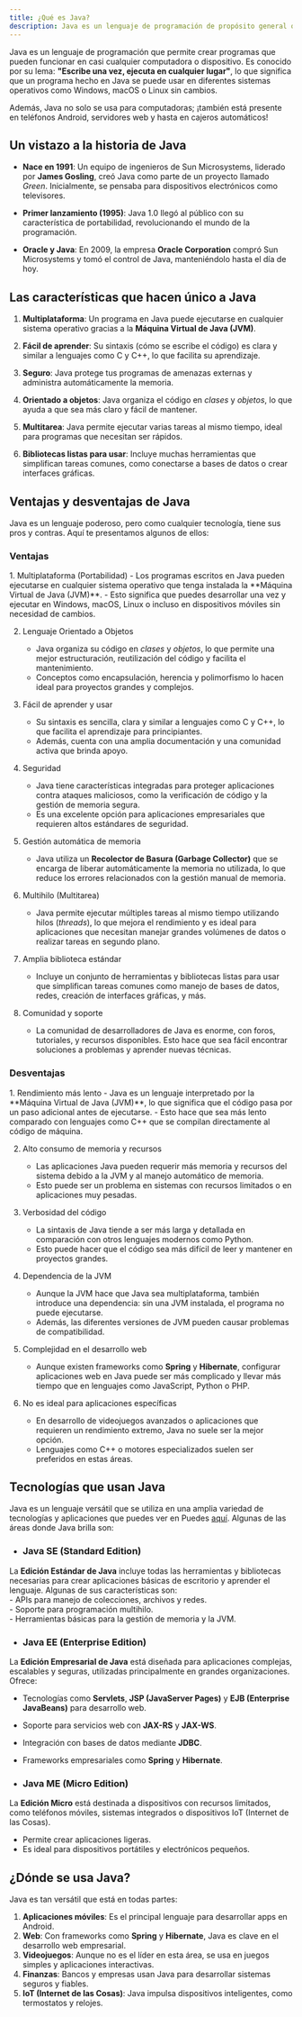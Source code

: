```yaml
---
title: ¿Qué es Java?
description: Java es un lenguaje de programación de propósito general que se utiliza en una amplia variedad de aplicaciones, desde aplicaciones de escritorio hasta aplicaciones web y móviles. 
---
```



Java es un lenguaje de programación que permite crear programas que pueden funcionar en casi cualquier computadora o dispositivo. Es conocido por su lema: **"Escribe una vez, ejecuta en cualquier lugar"**, lo que significa que un programa hecho en Java se puede usar en diferentes sistemas operativos como Windows, macOS o Linux sin cambios.

Además, Java no solo se usa para computadoras; ¡también está presente en teléfonos Android, servidores web y hasta en cajeros automáticos!

## Un vistazo a la historia de Java

- **Nace en 1991**: Un equipo de ingenieros de Sun Microsystems, liderado por **James Gosling**, creó Java como parte de un proyecto llamado *Green*. Inicialmente, se pensaba para dispositivos electrónicos como televisores.
  
- **Primer lanzamiento (1995)**: Java 1.0 llegó al público con su característica de portabilidad, revolucionando el mundo de la programación.

- **Oracle y Java**: En 2009, la empresa **Oracle Corporation** compró Sun Microsystems y tomó el control de Java, manteniéndolo hasta el día de hoy.

## Las características que hacen único a Java

1. **Multiplataforma**: Un programa en Java puede ejecutarse en cualquier sistema operativo gracias a la **Máquina Virtual de Java (JVM)**.

2. **Fácil de aprender**: Su sintaxis (cómo se escribe el código) es clara y similar a lenguajes como C y C++, lo que facilita su aprendizaje.

3. **Seguro**: Java protege tus programas de amenazas externas y administra automáticamente la memoria.

4. **Orientado a objetos**: Java organiza el código en *clases* y *objetos*, lo que ayuda a que sea más claro y fácil de mantener.

5. **Multitarea**: Java permite ejecutar varias tareas al mismo tiempo, ideal para programas que necesitan ser rápidos.

6. **Bibliotecas listas para usar**: Incluye muchas herramientas que simplifican tareas comunes, como conectarse a bases de datos o crear interfaces gráficas.

## Ventajas y desventajas de Java

Java es un lenguaje poderoso, pero como cualquier tecnología, tiene sus pros y contras. Aquí te presentamos algunos de ellos:

### Ventajas

<Steps>
1. Multiplataforma (Portabilidad)
    - Los programas escritos en Java pueden ejecutarse en cualquier sistema operativo que tenga instalada la **Máquina Virtual de Java (JVM)**.  
    - Esto significa que puedes desarrollar una vez y ejecutar en Windows, macOS, Linux o incluso en dispositivos móviles sin necesidad de cambios.

2. Lenguaje Orientado a Objetos
    - Java organiza su código en *clases* y *objetos*, lo que permite una mejor estructuración, reutilización del código y facilita el mantenimiento.  
    - Conceptos como encapsulación, herencia y polimorfismo lo hacen ideal para proyectos grandes y complejos.

3. Fácil de aprender y usar
    - Su sintaxis es sencilla, clara y similar a lenguajes como C y C++, lo que facilita el aprendizaje para principiantes.  
    - Además, cuenta con una amplia documentación y una comunidad activa que brinda apoyo.

4. Seguridad
    - Java tiene características integradas para proteger aplicaciones contra ataques maliciosos, como la verificación de código y la gestión de memoria segura.  
    - Es una excelente opción para aplicaciones empresariales que requieren altos estándares de seguridad.

5. Gestión automática de memoria
    - Java utiliza un **Recolector de Basura (Garbage Collector)** que se encarga de liberar automáticamente la memoria no utilizada, lo que reduce los errores relacionados con la gestión manual de memoria.

6. Multihilo (Multitarea)
    - Java permite ejecutar múltiples tareas al mismo tiempo utilizando hilos (*threads*), lo que mejora el rendimiento y es ideal para aplicaciones que necesitan manejar grandes volúmenes de datos o realizar tareas en segundo plano.

7. Amplia biblioteca estándar
    - Incluye un conjunto de herramientas y bibliotecas listas para usar que simplifican tareas comunes como manejo de bases de datos, redes, creación de interfaces gráficas, y más.

8. Comunidad y soporte
    - La comunidad de desarrolladores de Java es enorme, con foros, tutoriales, y recursos disponibles. Esto hace que sea fácil encontrar soluciones a problemas y aprender nuevas técnicas.

</Steps>

### Desventajas

<Steps>
1. Rendimiento más lento
    - Java es un lenguaje interpretado por la **Máquina Virtual de Java (JVM)**, lo que significa que el código pasa por un paso adicional antes de ejecutarse.  
    - Esto hace que sea más lento comparado con lenguajes como C++ que se compilan directamente al código de máquina.

2. Alto consumo de memoria y recursos
    - Las aplicaciones Java pueden requerir más memoria y recursos del sistema debido a la JVM y al manejo automático de memoria.  
    - Esto puede ser un problema en sistemas con recursos limitados o en aplicaciones muy pesadas.

3. Verbosidad del código
    - La sintaxis de Java tiende a ser más larga y detallada en comparación con otros lenguajes modernos como Python.  
    - Esto puede hacer que el código sea más difícil de leer y mantener en proyectos grandes.

4. Dependencia de la JVM
    - Aunque la JVM hace que Java sea multiplataforma, también introduce una dependencia: sin una JVM instalada, el programa no puede ejecutarse.  
    - Además, las diferentes versiones de JVM pueden causar problemas de compatibilidad.

5. Complejidad en el desarrollo web
    - Aunque existen frameworks como **Spring** y **Hibernate**, configurar aplicaciones web en Java puede ser más complicado y llevar más tiempo que en lenguajes como JavaScript, Python o PHP.

6. No es ideal para aplicaciones específicas
    - En desarrollo de videojuegos avanzados o aplicaciones que requieren un rendimiento extremo, Java no suele ser la mejor opción.  
    - Lenguajes como C++ o motores especializados suelen ser preferidos en estas áreas.

</Steps>

## Tecnologías que usan Java

Java es un lenguaje versátil que se utiliza en una amplia variedad de tecnologías y aplicaciones que puedes ver en Puedes [aquí](https://www.oracle.com/pe/java/technologies/). Algunas de las áreas donde Java brilla son:

- ### Java SE (Standard Edition)  
La **Edición Estándar de Java** incluye todas las herramientas y bibliotecas necesarias para crear aplicaciones básicas de escritorio y aprender el lenguaje. Algunas de sus características son:  
    - APIs para manejo de colecciones, archivos y redes.  
    - Soporte para programación multihilo.  
    - Herramientas básicas para la gestión de memoria y la JVM.

- ### Java EE (Enterprise Edition)
La **Edición Empresarial de Java** está diseñada para aplicaciones complejas, escalables y seguras, utilizadas principalmente en grandes organizaciones. Ofrece:  
- Tecnologías como **Servlets**, **JSP (JavaServer Pages)** y **EJB (Enterprise JavaBeans)** para desarrollo web.  
- Soporte para servicios web con **JAX-RS** y **JAX-WS**.  
- Integración con bases de datos mediante **JDBC**.  
- Frameworks empresariales como **Spring** y **Hibernate**.

- ### Java ME (Micro Edition)
La **Edición Micro** está destinada a dispositivos con recursos limitados, como teléfonos móviles, sistemas integrados o dispositivos IoT (Internet de las Cosas).  
- Permite crear aplicaciones ligeras.  
- Es ideal para dispositivos portátiles y electrónicos pequeños.

## ¿Dónde se usa Java?

Java es tan versátil que está en todas partes:

1. **Aplicaciones móviles**: Es el principal lenguaje para desarrollar apps en Android.
2. **Web**: Con frameworks como **Spring** y **Hibernate**, Java es clave en el desarrollo web empresarial.
3. **Videojuegos**: Aunque no es el líder en esta área, se usa en juegos simples y aplicaciones interactivas.
4. **Finanzas**: Bancos y empresas usan Java para desarrollar sistemas seguros y fiables.
5. **IoT (Internet de las Cosas)**: Java impulsa dispositivos inteligentes, como termostatos y relojes.

